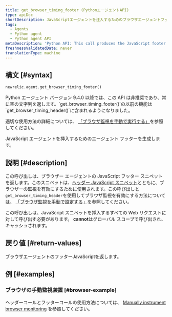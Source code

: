 ```yaml
---
title: get_browser_timing_footer (PythonエージェントAPI)
type: apiDoc
shortDescription: JavaScriptエージェントを注入するためのブラウザエージェントフッターを生成します。
tags:
  - Agents
  - Python agent
  - Python agent API
metaDescription: 'Python API: This call produces the JavaScript footer snippet used for setting up browser monitoring.'
freshnessValidatedDate: never
translationType: machine
---
```


## 構文 [#syntax]

```py
newrelic.agent.get_browser_timing_footer()
```

<Callout variant="important">
  Python エージェント バージョン 9.4.0 以降では、この API は非推奨であり、常に空の文字列を返します。`get_browser_timing_footer()`の以前の機能は`get_browser_timing_header()`に含まれるようになりました。

  適切な使用方法の詳細については、 [「ブラウザ監視を手動で実行する」](/docs/agents/python-agent/supported-features/page-load-timing-python#manual_instrumentation)を参照してください。
</Callout>

JavaScript エージェントを挿入するための<InlinePopover type="browser"/>エージェント フッターを生成します。

## 説明 [#description]

この呼び出しは、ブラウザー エージェントの JavaScript フッター スニペットを返します。このスニペットは、[ヘッダー JavaScript スニペット](/docs/agents/python-agent/python-agent-api/get_browser_timing_header)とともに、ブラウザーの監視を有効にするために使用されます。この呼び出しと`get_browser_timing_header`を使用してブラウザ監視を有効にする方法については、 [「ブラウザ監視を手動で設定する」](/docs/agents/python-agent/supported-features/page-load-timing-python#manual_instrumentation)を参照してください。

この呼び出しは、JavaScript スニペットを挿入するすべての Web リクエストに対して呼び出す必要があります。 <DNT>**cannot**</DNT>はグローバル スコープで呼び出され、キャッシュされます。

## 戻り値 [#return-values]

ブラウザエージェントのフッターJavaScriptを返します。

## 例 [#examples]

### ブラウザの手動監視装置 [#browser-example]

ヘッダーコールとフッターコールの使用方法については、 [Manually instrument browser monitoring](/docs/agents/python-agent/supported-features/page-load-timing-python#manual_instrumentation) を参照してください。